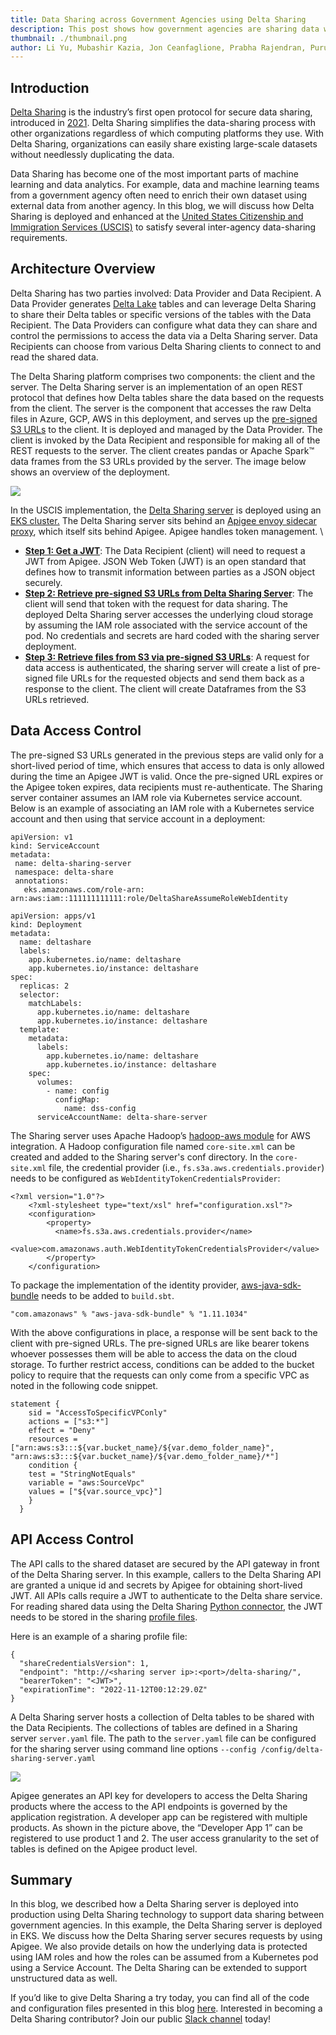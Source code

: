 ```yaml
---
title: Data Sharing across Government Agencies using Delta Sharing
description: This post shows how government agencies are sharing data with Delta Sharing.
thumbnail: ./thumbnail.png
author: Li Yu, Mubashir Kazia, Jon Ceanfaglione, Prabha Rajendran, Purushotam Shrestha, Shawn Benjamin
---
```


## Introduction

[Delta Sharing](https://delta.io/sharing/) is the industry’s first open protocol for secure data sharing, introduced in [2021](https://databricks.com/blog/2021/05/26/introducing-delta-sharing-an-open-protocol-for-secure-data-sharing.html). Delta Sharing simplifies the data-sharing process with other organizations regardless of which computing platforms they use. With Delta Sharing, organizations can easily share existing large-scale datasets without needlessly duplicating the data.

Data Sharing has become one of the most important parts of machine learning and data analytics. For example, data and machine learning teams from a government agency often need to enrich their own dataset using external data from another agency. In this blog, we will discuss how Delta Sharing is deployed and enhanced at the [United States Citizenship and Immigration Services (USCIS)](https://www.uscis.gov/) to satisfy several inter-agency data-sharing requirements.

## Architecture Overview

Delta Sharing has two parties involved: Data Provider and Data Recipient. A Data Provider generates [Delta Lake](https://delta.io) tables and can leverage Delta Sharing to share their Delta tables or specific versions of the tables with the Data Recipient. The Data Providers can configure what data they can share and control the permissions to access the data via a Delta Sharing server. Data Recipients can choose from various Delta Sharing clients to connect to and read the shared data.

The Delta Sharing platform comprises two components: the client and the server. The Delta Sharing server is an implementation of an open REST protocol that defines how Delta tables share the data based on the requests from the client. The server is the component that accesses the raw Delta files in Azure, GCP, AWS in this deployment, and serves up the [pre-signed S3 URLs](https://docs.aws.amazon.com/AmazonS3/latest/userguide/ShareObjectPreSignedURL.html) to the client. It is deployed and managed by the Data Provider. The client is invoked by the Data Recipient and responsible for making all of the REST requests to the server. The client creates pandas or Apache Spark™ data frames from the S3 URLs provided by the server. The image below shows an overview of the deployment.

![](image1.png)

In the USCIS implementation, the [Delta Sharing server](https://github.com/delta-io/delta-sharing) is deployed using an [EKS cluster.](https://aws.amazon.com/eks/) The Delta Sharing server sits behind an [Apigee envoy sidecar proxy](https://cloud.google.com/apigee/docs/api-platform/envoy-adapter/v1.0.x/concepts), which itself sits behind Apigee. Apigee handles token management. \

- **<span style="text-decoration:underline;">Step 1: Get a JWT</span>**: The Data Recipient (client) will need to request a JWT from Apigee. JSON Web Token (JWT) is an open standard that defines how to transmit information between parties as a JSON object securely.
- **<span style="text-decoration:underline;">Step 2: Retrieve pre-signed S3 URLs from Delta Sharing Server</span>**: The client will send that token with the request for data sharing. The deployed Delta Sharing server accesses the underlying cloud storage by assuming the IAM role associated with the service account of the pod. No credentials and secrets are hard coded with the sharing server deployment.
- **<span style="text-decoration:underline;">Step 3: Retrieve files from S3 via pre-signed S3 URLs</span>**: A request for data access is authenticated, the sharing server will create a list of pre-signed file URLs for the requested objects and send them back as a response to the client. The client will create Dataframes from the S3 URLs retrieved.

## Data Access Control

The pre-signed S3 URLs generated in the previous steps are valid only for a short-lived period of time, which ensures that access to data is only allowed during the time an Apigee JWT is valid. Once the pre-signed URL expires or the Apigee token expires, data recipients must re-authenticate. The Sharing server container assumes an IAM role via Kubernetes service account. Below is an example of associating an IAM role with a Kubernetes service account and then using that service account in a deployment:

```
apiVersion: v1
kind: ServiceAccount
metadata:
 name: delta-sharing-server
 namespace: delta-share
 annotations:
   eks.amazonaws.com/role-arn: arn:aws:iam::111111111111:role/DeltaShareAssumeRoleWebIdentity
```

```
apiVersion: apps/v1
kind: Deployment
metadata:
  name: deltashare
  labels:
    app.kubernetes.io/name: deltashare
    app.kubernetes.io/instance: deltashare
spec:
  replicas: 2
  selector:
    matchLabels:
      app.kubernetes.io/name: deltashare
      app.kubernetes.io/instance: deltashare
  template:
    metadata:
      labels:
        app.kubernetes.io/name: deltashare
        app.kubernetes.io/instance: deltashare
    spec:
      volumes:
        - name: config
          configMap:
            name: dss-config
      serviceAccountName: delta-share-server
```

The Sharing server uses Apache Hadoop’s [hadoop-aws module](https://hadoop.apache.org/docs/stable/hadoop-aws/tools/hadoop-aws/index.html) for AWS integration. A Hadoop configuration file named `core-site.xml` can be created and added to the Sharing server's conf directory. In the `core-site.xml` file, the credential provider (i.e., `fs.s3a.aws.credentials.provider`) needs to be configured as `WebIdentityTokenCredentialsProvider`:

```
<?xml version="1.0"?>
    <?xml-stylesheet type="text/xsl" href="configuration.xsl"?>
    <configuration>
        <property>
          <name>fs.s3a.aws.credentials.provider</name>
          <value>com.amazonaws.auth.WebIdentityTokenCredentialsProvider</value>
        </property>
    </configuration>
```

To package the implementation of the identity provider, [aws-java-sdk-bundle](https://mvnrepository.com/artifact/com.amazonaws/aws-java-sdk-bundle) needs to be added to `build.sbt`.

```
"com.amazonaws" % "aws-java-sdk-bundle" % "1.11.1034"
```

With the above configurations in place, a response will be sent back to the client with pre-signed URLs. The pre-signed URLs are like bearer tokens whoever possesses them will be able to access the data on the cloud storage. To further restrict access, conditions can be added to the bucket policy to require that the requests can only come from a specific VPC as noted in the following code snippet.

```
statement {
	sid = "AccessToSpecificVPConly"
	actions = ["s3:*"]
	effect = "Deny"
	resources = ["arn:aws:s3:::${var.bucket_name}/${var.demo_folder_name}", "arn:aws:s3:::${var.bucket_name}/${var.demo_folder_name}/*"]
	condition {
  	test = "StringNotEquals"
  	variable = "aws:SourceVpc"
  	values = ["${var.source_vpc}"]
    }
  }
```

## API Access Control

The API calls to the shared dataset are secured by the API gateway in front of the Delta Sharing server. In this example, callers to the Delta Sharing API are granted a unique id and secrets by Apigee for obtaining short-lived JWT. All APIs calls require a JWT to authenticate to the Delta share service. For reading shared data using the Delta Sharing [Python connector](https://github.com/delta-io/delta-sharing#python-connector), the JWT needs to be stored in the sharing [profile files](https://github.com/delta-io/delta-sharing/blob/main/PROTOCOL.md#profile-file-format).

Here is an example of a sharing profile file:

```
{
  "shareCredentialsVersion": 1,
  "endpoint": "http://<sharing server ip>:<port>/delta-sharing/",
  "bearerToken": "<JWT>",
  "expirationTime": "2022-11-12T00:12:29.0Z"
}
```

A Delta Sharing server hosts a collection of Delta tables to be shared with the Data Recipients. The collections of tables are defined in a Sharing server `server.yaml` file. The path to the `server.yaml` file can be configured for the sharing server using command line options `--config /config/delta-sharing-server.yaml`

![](image2.png)

Apigee generates an API key for developers to access the Delta Sharing products where the access to the API endpoints is governed by the application registration. A developer app can be registered with multiple products. As shown in the picture above, the “Developer App 1” can be registered to use product 1 and 2. The user access granularity to the set of tables is defined on the Apigee product level.

## Summary

In this blog, we described how a Delta Sharing server is deployed into production using Delta Sharing technology to support data sharing between government agencies. In this example, the Delta Sharing server is deployed in EKS. We discuss how the Delta Sharing server secures requests by using Apigee. We also provide details on how the underlying data is protected using IAM roles and how the roles can be assumed from a Kubernetes pod using a Service Account. The Delta Sharing can be extended to support unstructured data as well.

If you’d like to give Delta Sharing a try today, you can find all of the code and configuration files presented in this blog [here](https://github.com/lyliyu/delta-sharing). Interested in becoming a Delta Sharing contributor? Join our public [Slack channel](https://go.delta.io/slack) today!
